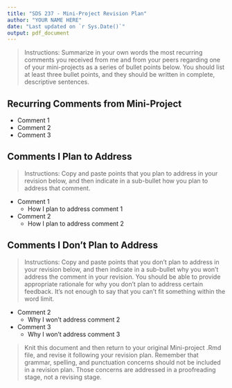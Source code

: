 ```yaml
---
title: "SDS 237 - Mini-Project Revision Plan"
author: "YOUR NAME HERE"
date: "Last updated on `r Sys.Date()`"
output: pdf_document
---
```


> Instructions: Summarize in your own words the most recurring comments you received from me and from your peers regarding one of your mini-projects as a series of bullet points below. You should list at least three bullet points, and they should be written in complete, descriptive sentences. 

## Recurring Comments from Mini-Project

* Comment 1
* Comment 2
* Comment 3

## Comments I Plan to Address

> Instructions: Copy and paste points that you plan to address in your revision below, and then indicate in a sub-bullet how you plan to address that comment. 

* Comment 1
  * How I plan to address comment 1
* Comment 2
  * How I plan to address comment 2

## Comments I Don't Plan to Address

> Instructions: Copy and paste points that you don't plan to address in your revision below, and then indicate in a sub-bullet why you won't address the comment in your revision. You should be able to provide appropriate rationale for why you don't plan to address certain feedback. It's not enough to say that you can't fit something within the word limit.

* Comment 2
  * Why I won't address comment 2
* Comment 3
  * Why I won't address comment 3

> Knit this document and then return to your original Mini-project .Rmd file, and revise it following your revision plan. Remember that grammar, spelling, and punctuation concerns should not be included in a revision plan. Those concerns are addressed in a proofreading stage, not a revising stage.
